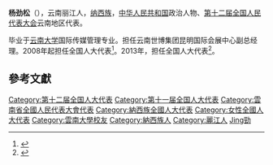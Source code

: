 '''杨劲松'''（{{bd|1966年||}}），云南丽江人，[[纳西族|纳西族]]，[[中华人民共和国|中华人民共和国]]政治人物、[[第十二届全国人民代表大会|第十二届全国人民代表大会]]云南地区代表。

毕业于[[云南大学|云南大学]]国际传媒管理专业。担任云南世博集团昆明国际会展中心副总经理。2008年起担任全国人大代表<ref>{{cite news|title=全国人大代表信息-杨劲松|url= http://210.82.31.1:8084/delegate/viewDelegate.action?dbid=112376|accessdate=2013-04-05|newspaper=全国人大网|archive-url=https://web.archive.org/web/20140523225222/http://www.npc.gov.cn/delegate/viewDelegate.action?dbid=112376|archive-date=2014-05-23|dead-url=yes}}</ref>。2013年，担任全国人大代表<ref>{{cite news|title=全国人大代表信息-杨劲松|url= http://210.82.31.1:8084/delegate/viewDelegate.action?dbid=122357|accessdate=2013-04-05|newspaper=全国人大网|archive-url=https://web.archive.org/web/20140523230725/http://www.npc.gov.cn/delegate/viewDelegate.action?dbid=122357|archive-date=2014-05-23|dead-url=yes}}</ref>。

==參考文獻==
{{reflist}}
{{中国政治人物小作品}}
{{DEFAULTSORT:Yang楊}}
[[Category:第十二届全国人大代表|Category:第十二届全国人大代表]]
[[Category:第十一届全国人大代表|Category:第十一届全国人大代表]]
[[Category:雲南省全國人民代表大會代表|Category:雲南省全國人民代表大會代表]]
[[Category:納西族全國人大代表|Category:納西族全國人大代表]]
[[Category:女性全國人大代表|Category:女性全國人大代表]]
[[Category:雲南大學校友|Category:雲南大學校友]]
[[Category:納西族人|Category:納西族人]]
[[Category:麗江人|Category:麗江人]]
[[Category:楊姓|Jing勁]]